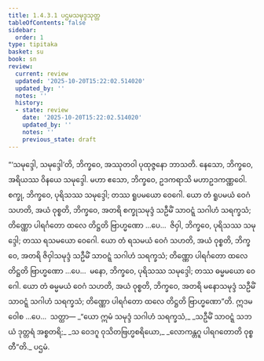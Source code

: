 ```yaml
---
title: 1.4.3.1 ပဌမသမုဒ္ဒသုတ္တ
tableOfContents: false
sidebar:
  order: 1
type: tipitaka
basket: su
book: sn
review:
  current: review
  updated: '2025-10-20T15:22:02.514020'
  updated_by: ''
  notes: ''
  history:
  - state: review
    date: '2025-10-20T15:22:02.514020'
    updated_by: ''
    notes: ''
    previous_state: draft
---
```



<DynamicBreadcrumb />


<ReviewStatus review={frontmatter.review} showDetails={true} />

<HypothesisAnnotation frontmatter={frontmatter} />

<Division number="228" book="sn" e="ch" v="18" p="312">

<Paragraph number="924" book="sn">
“‘သမုဒ္ဒေါ, သမုဒ္ဒေါ’တိ, ဘိက္ခဝေ, အဿုတဝါ ပုထုဇ္ဇနော ဘာသတိ. နေသော, ဘိက္ခဝေ, အရိယဿ ဝိနယေ သမုဒ္ဒေါ. မဟာ ဧသော, ဘိက္ခဝေ, ဥဒကရာသိ မဟာဥဒကဏ္ဏဝေါ. စက္ခု, ဘိက္ခဝေ, ပုရိသဿ သမုဒ္ဒေါ; တဿ ရူပမယော ဝေဂေါ.
</Paragraph>

<Paragraph number="925" book="sn">
ယော တံ ရူပမယံ ဝေဂံ သဟတိ, အယံ ဝုစ္စတိ, ဘိက္ခဝေ, အတရိ စက္ခုသမုဒ္ဒံ သဦမိံ သာဝဋ္ဋံ သဂါဟံ သရက္ခသံ; တိဏ္ဏော ပါရင်္ဂတော ထလေ တိဋ္ဌတိ ဗြာဟ္မဏော …ပေ…  ဇိဝှါ, ဘိက္ခဝေ, ပုရိသဿ သမုဒ္ဒေါ; တဿ ရသမယော ဝေဂေါ. ယော တံ ရသမယံ ဝေဂံ သဟတိ, အယံ ဝုစ္စတိ, ဘိက္ခဝေ, အတရိ ဇိဝှါသမုဒ္ဒံ သဦမိံ သာဝဋ္ဋံ သဂါဟံ သရက္ခသံ; တိဏ္ဏော ပါရင်္ဂတော ထလေ တိဋ္ဌတိ ဗြာဟ္မဏော …ပေ…  မနော, ဘိက္ခဝေ, ပုရိသဿ သမုဒ္ဒေါ; တဿ ဓမ္မမယော ဝေဂေါ. ယော တံ ဓမ္မမယံ ဝေဂံ သဟတိ, အယံ ဝုစ္စတိ, ဘိက္ခဝေ, အတရိ မနောသမုဒ္ဒံ သဦမိံ သာဝဋ္ဋံ သဂါဟံ သရက္ခသံ; တိဏ္ဏော ပါရင်္ဂတော ထလေ တိဋ္ဌတိ ဗြာဟ္မဏော”တိ. ဣဒမဝေါစ …ပေ…  သတ္ထာ—
</Paragraph>

<Paragraph number="926" type="verses" book="sn">
_“ယော ဣမံ သမုဒ္ဒံ သဂါဟံ သရက္ခသံ,_  
_သဦမိံ သာဝဋ္ဋံ သဘယံ ဒုတ္တရံ အစ္စတရိ;_  
_သ ဝေဒဂူ ဝုသိတဗြဟ္မစရိယော,_  
_လောကန္တဂူ ပါရဂတောတိ ဝုစ္စတီ”တိ._  


</Paragraph>
</Division>

<Paragraph number="927" type="center" book="sn">
ပဌမံ.
</Paragraph>